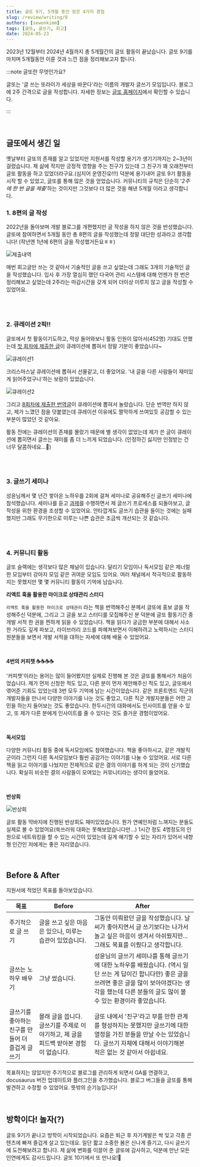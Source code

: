 ```yaml
---
title: 글또 9기, 5개월 동안 얻은 4가지 경험
slug: /review/writing/9
authors: [sewonkimm]
tags: [글또, 글쓰기, 회고]
date: 2024-05-23
---
```


2023년 12월부터 2024년 4월까지 총 5개월간의 글또 활동이 끝났습니다. 글또 9기를 마치며 5개월동안 이룬 것과 느낀 점을 정리해보고자 합니다.

:::note 글또란 무엇인가요?

글또는 '글 쓰는 또라이가 세상을 바꾼다'라는 이름의 개발자 글쓰기 모임입니다. 블로그에 2주 간격으로 글을 작성합니다. 자세한 정보는 [글또 홈페이지](https://geultto.github.io/blog/geultto-summary/)에서 확인할 수 있습니다.

:::

<br />

## 글또에서 생긴 일

옛날부터 글또의 존재를 알고 있었지만 지원서를 작성할 용기가 생기기까지는 2~3년이 걸렸습니다. 제 삶에 작지만 긍정적 영향을 주는 친구가 있는데 그 친구가 꽤 오래전부터 글또 활동을 하고 있었더라구요.(심지어 운영진😮!!!) 덕분에 용기내어 글또 9기 활동을 시작 할 수 있었고, 글또를 통해 많은 것을 얻었습니다. 커뮤니티의 규칙은 단순히 '_2주에 한 번 글을 제출_'하는 것이지만 그것보다 더 많은 것을 해낸 5개월 이라고 생각합니다.

<!--truncate-->

### 1. 8편의 글 작성

2022년을 돌아보며 개발 블로그를 개편했지만 글 작성을 하지 않은 것을 반성했습니다. 글또에 참여하면서 5개월 동안 총 8편의 글을 작성했는데 정말 대단한 성과라고 생각합니다! (작년엔 1년에 6편의 글을 작성했거든요ㅎㅎ)

![제출내역](./제출내역.png)

매번 회고글만 쓰는 것 같아서 기술적인 글을 쓰고 싶었는데 그래도 3개의 기술적인 글을 작성했습니다. 입사 후 가장 열심히 했던 다국어 관리 시스템에 대해 언젠가 한 번은 정리해보고 싶었는데 2주라는 마감시간을 갖게 되어 더이상 미루지 않고 글을 작성할 수 있었어요.

<br />
<br />

### 2. 큐레이션 2픽!!

글또에서 첫 활동이기도하고, 막상 들어와보니 활동 인원이 많아서(452명) 기대도 안했는데 [첫 회차에 제출한 글](/blog/dev/i18n/tips)이 큐레이션에 뽑혀서 정말 기분이 좋았습니다~

![큐레이션1](./큐레이션1.jpeg)

크리스마스날 큐레이션에 뽑혀서 선물같고, 더 좋았어요. '내 글을 다른 사람들이 재미있게 읽어주었구나'하는 보람이 있었습니다.

![큐레이션2](./큐레이션2.png)

그리고 [8회차에 제출한 번역글](/blog/article/90percent)이 큐레이션에 뽑혀서 놀랐습니다. 단순 번역만 하지 않고, 제가 느꼈던 점을 덧붙였는데 큐레이션 이유에도 짤막하게 쓰여있듯 공감할 수 있는 부분이 많았던 것 같아요.

활동 전에는 큐레이션의 존재를 몰랐기 때문에 별 생각이 없었는데 제가 쓴 글이 큐레이션에 뽑히면서 글쓰는 재미를 좀 더 느끼게 되었습니다. (인정하긴 싫지만 인정받는 건 너무 달콤하네요...🍬)

<br />
<br />

### 3. 글쓰기 세미나

성윤님께서 몇 년간 쌓아온 노하우를 2회에 걸쳐 세미나로 공유해주신 글쓰기 세미나에 참석했습니다. 세미나를 듣고 [과제](/blog/writing)를 수행하면서 제 글쓰기 프로세스를 되돌아보고, 글 작성을 위한 환경을 조성할 수 있었어요. 안타깝게도 글쓰기 습관을 들이는 것에는 실패했지만 그래도 무기한으로 미루는 나쁜 습관은 조금씩 개선되는 것 같습니다.

<br />
<br />

### 4. 커뮤니티 활동

글또 슬랙에는 생각보다 많은 채널이 있습니다. 달리기 모임이나 독서모임 같은 제너럴한 모임부터 강아지 모임 같은 귀여운 모임도 있어요. 여러 채널에서 적극적으로 활동하지는 못했지만 몇 몇 커뮤니티 활동이 기억에 남습니다.

**리액트 훅을 활용한 마이크로 상태관리 스터디**

`리액트 훅을 활용한 마이크로 상태관리` 라는 책을 번역해주신 분께서 글또에 홍보 글을 작성해주신 덕분에, 그리고 그 글을 보고 스터디를 모집해주신 분 덕분에 글또 활동기간 중 개발 서적 한 권을 찐하게 읽을 수 있었습니다. 책을 읽다가 궁금한 부분에 대해서 사소한 거라도 깊게 파보고, 라이브러리 코드를 파헤쳐보면서 이해하려고 노력하시는 스터디원분들을 보면서 개발 서적을 대하는 자세에 대해 배울 수 있었어요.

<br />

**4번의 커피챗 ☕️☕️☕️☕️**

'커피챗'이라는 용어는 많이 들어봤지만 실제로 진행해 본 것은 글또를 통해서가 처음이었습니다. 제가 먼저 신청한 적도 있고, 다른 분이 먼저 제안해주신 적도 있고, 글또에서 엮어준 기회도 있었는데 3번 모두 기억에 남는 시간이었습니다. 같은 프론트엔드 직군의 개발자들을 만나서 다양한 이야기를 나눈 것도 좋았고, 다른 직군 개발자분들은 어떤 고민을 하는지 들어보는 것도 좋았습니다. 한두시간의 대화에서도 인사이트를 얻을 수 있고, 또 제가 다른 분에게 인사이트를 줄 수 있다는 것도 즐거운 경험이었어요.

<br />

**독서모임**

다양한 커뮤니티 활동 중에 독서모임에도 참여했습니다. 책을 좋아하시고, 같은 개발직군이라 그런지 다른 독서모임보다 훨씬 공감가는 이야기를 나눌 수 있었어요. 서로 다른 책을 읽고 이야기를 나눴지만 전체적으로 같은 결의 이야기를 하게 되는 것이 신기했습니다. 확실히 비슷한 결의 사람들이 모여있는 커뮤니티라는 생각이 들었어요.

<br />

**반상회**

![반상회](./반상회.JPG)

글또 활동 막바지에 진행된 반상회도 재미있었습니다. 뭔가 연예인처럼 느껴지는 분들도 실제로 볼 수 있었어요(쑥쓰러워 대화는 못해보았습니다만...) 1시간 정도 4명정도의 인원으로 네트워킹을 할 수 있는 시간이 있었는데 길게 얘기할 수 있는 자리가 있어서 내향형 인간인 저에게는 좋은 자리였습니다.

<br />

## Before & After

지원서에 적었던 목표를 돌아보았습니다.

| 목표                                             | Before                                                                               | After                                                                                                                                                                                                                 |
| ------------------------------------------------ | ------------------------------------------------------------------------------------ | --------------------------------------------------------------------------------------------------------------------------------------------------------------------------------------------------------------------- |
| 주기적으로 글 쓰기                               | 글을 쓰고 싶은 마음은 있으나, 미루는 습관이 있었습니다.                              | 그동안 미뤄왔던 글을 작성했습니다. 날씨가 좋아지면서 글 쓰기보다는 나가서 놀고 싶은 마음이 생겨서 아쉬웠지만... 그래도 목표를 이뤘다고 생각합니다.                                                                    |
| 글쓰는 노하우 배우기                             | 그냥 썼습니다.                                                                       | 성윤님의 글쓰기 세미나를 통해 글쓰기에 대한 노하우를 배웠습니다. (역시 일단 쓰는 게 답이긴 합니다만) 좋은 글을 쓰려면 좋은 글을 많이 보아야겠다는 생각을 했는데 다른 분들의 글도 많이 볼 수 있는 환경이라 좋았습니다. |
| 글쓰기를 좋아하는 친구를 만들어 더 즐겁게 글쓰기 | 몰래 글을 씁니다. 글쓰기를 주제로 이야기하고, 제 글을 피드백 받아본 경험이 없습니다. | 글또 내에서 '친구'라고 부를 만한 관계를 형성하지는 못했지만 글쓰기에 대한 열정을 가진 분들을 만날 수는 있었습니다. 글쓰기 자체에 대해서 이야기해본 적은 없는 것 같아서 아쉽네요.                                      |

목표하지는 않았지만 주기적으로 블로그를 관리하게 되면서 GA를 연결하고, docusaurus 버전 업데이트와 플러그인을 추가했습니다. 블로그 버그들을 글또를 통해 발견하고 수정할 수 있었어요. 뜻밖의 순기능입니다!

<br />

## 방학이다! 놀자(?)

글또 9기가 끝나고 방학이 시작되었습니다. 요즘은 퇴근 후 자기계발은 싹 잊고 각종 콘텐츠에 빠져 즐겁게 살고 있는데요. 일단 짧고 소중한 봄은 신나게 즐기고, 다시 글쓰기에 도전해보려고 합니다. 제 삶에 변화를 이끌어 준 글또에 감사하고, 덕분에 만난 모든 인연에게도 감사드립니다. 글또 10기에서 또 만나요!👐
